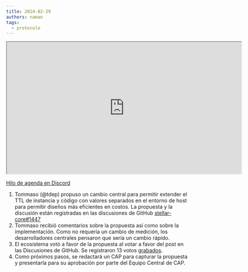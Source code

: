 ```yaml
---
title: 2024-02-29
authors: naman
tags:
  - protocolo
---
```


<iframe
  src="https://drive.google.com/file/d/1zKvUx74UqvfmpNvU8BJt5RAqj-XHyBke/preview"
  width="640"
  height="360"
  allow="autoplay"
></iframe>

[Hilo de agenda en Discord](https://discord.com/channels/897514728459468821/1212118102565855243)

1. Tommaso (@tdep) propuso un cambio central para permitir extender el TTL de instancia y código con valores separados en el entorno de host para permitir diseños más eficientes en costos. La propuesta y la discusión están registradas en las discusiones de GitHub [stellar-core#1447](https://github.com/stellar/stellar-protocol/discussions/1447)
2. Tommaso recibió comentarios sobre la propuesta así como sobre la implementación. Como no requería un cambio de medición, los desarrolladores centrales pensaron que sería un cambio rápido.
3. El ecosistema votó a favor de la propuesta al votar a favor del post en las Discusiones de GitHub. Se registraron 13 votos [grabados](https://github.com/stellar/stellar-protocol/discussions/).
4. Como próximos pasos, se redactará un CAP para capturar la propuesta y presentarla para su aprobación por parte del Equipo Central de CAP.
